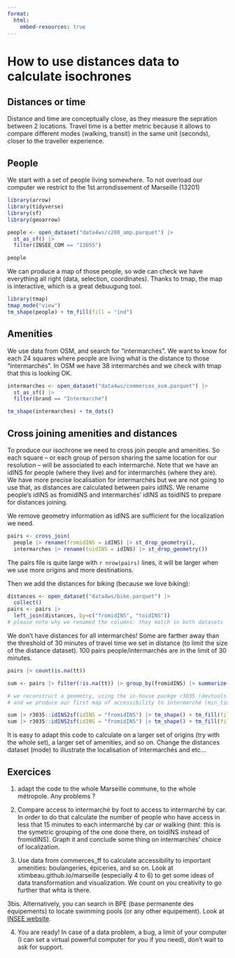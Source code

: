 ```yaml
---
format: 
  html: 
    embed-resources: true
---
```


# How to use distances data to calculate isochrones

## Distances or time 

Distance and time are conceptually close, as they measure the sepration between 2 locations.
Travel time is a better metric because it allows to compare different modes (walking, transit) in the same unit (seconds), closer to the traveller experience.

##  People

We start with a set of people living somewhere. 
To not overload our computer we restrict to the 1st arrondissement of Marseille (13201)

```r
library(arrow)
library(tidyverse)
library(sf)
library(geoarrow)

people <- open_dataset("data4ws/c200_amp.parquet") |> 
  st_as_sf() |> 
  filter(INSEE_COM == "13055")

people
```

We can produce a map of those people, so wde can check we have everything all right (data, selection, coordinates). Thanks to tmap, the map is interactive, which is a great debuugung tool.

```r
library(tmap)
tmap_mode("view")
tm_shape(people) + tm_fill(fill = "ind")
```

## Amenities

We use data from OSM, and search for "intermarchés". We want to know for each 24 squares where people are living what is the distance to those "intermarchés". In OSM we have 38 intermarchés and we check with tmap that this is looking OK.

```r

intermarches <- open_dataset("data4ws/commerces_osm.parquet") |> 
  st_as_sf() |> 
  filter(brand == "Intermarché")

tm_shape(intermarches) + tm_dots()

```

## Cross joining amenities and distances

To produce our isochrone we need to cross join people and amenities. So each square -- or each group of person sharing the same location for our resolution -- will be associated to each intermarché. Note that we have an idINS for people (where they live) and for intermarchés (where they are). We have more precise localisation for intermarchés but we are not going to use that, as distances are calculated between pairs idINS. We rename people's idINS as fromidINS and intermarchés' idINS as toidINS to prepare for distances joining.

We remove geometry information as idINS are sufficient for the localization we need.

```r

pairs <- cross_join(
  people |> rename(fromidINS = idINS) |> st_drop_geometry(),
  intermarches |> rename(toidINS = idINS) |> st_drop_geometry())

```

The pairs file is quite large with `r nrow(pairs)` lines, it will be larger when we use more origins and more destinations.

Then we add the distances for biking (because we love biking):

```r

distances <- open_dataset("data4ws/bike.parquet") |> 
  collect()
pairs <- pairs |> 
  left_join(distances, by=c("fromidINS", "toidINS")) 
# please note why we renamed the columns: they match in both datasets
```

We don't have distances for all intermarchés! Some are farther away than the threshold of 30 minutes of travel time we set in distance (to limit the size of the distance dataset). 100 pairs people/intermarchés are in the limit of 30 minutes. 

```r
pairs |> count(is.na(tt))

sum <- pairs |> filter(!is.na(tt)) |> group_by(fromidINS) |> summarize(n =n(), min_time = min(tt)/60) |> arrange(min_time)

# we reconstruct a geometry, using the in-house packge r3035 (devtools::install_github("xtimbeau/r3035"))
# and we produce our first map of accessibility to intermarché (min_time, number of intermarchés, and so on)

sum |> r3035::idINS2sf(idINS = "fromidINS") |> tm_shape() + tm_fill(fill = "min_time")
sum |> r3035::idINS2sf(idINS = "fromidINS") |> tm_shape() + tm_fill(fill = "n")

```

It is easy to adapt this code to calculate on a larger set of origins (try with the whole set), a larger set of amenities, and so on. Change the distances dataset (mode) to illustrate the localisation of intermarchés and etc...

## Exercices

1.  adapt the code to the whole Marseille commune, to the whole métropole. Any problems ?

2.  Compare access to intermarché by foot to access to intermarché by car. In order to do that calculate the number of people who have access in less that 15 minutes to each intermarché by car or walking (hint: this is the symetric grouping of the one done there, on toidINS instead of fromidINS). Graph it and conclude some thing on intermarchés' choice of localization.

3.  Use data from commerces_ff to calculate accessibility to important amenities: boulangeries, épiceries, and so on. Look at xtimbeau.github.io/marseille (especially 4 to 6) to get some ideas of data transformation and visualization. We count on you creativity to go further that whta is there.

3bis. Alternatively, you can search in BPE (base permanente des équipements) to locate swimming pools (or any other equipement). Look at [INSEE website](https://www.insee.fr/fr/metadonnees/source/operation/s2216/presentation).

4. You are ready! In case of a data problem, a bug, a limit of your computer (I can set a virtual powerful computer for you if you need), don't wait to ask for support.


